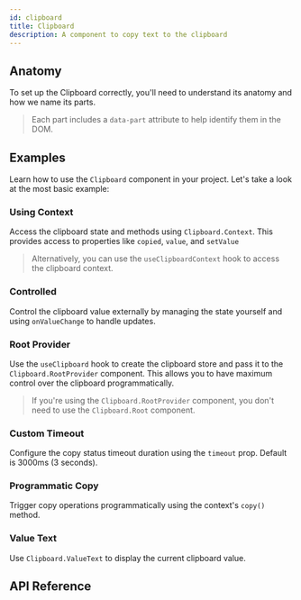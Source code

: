 ```yaml
---
id: clipboard
title: Clipboard
description: A component to copy text to the clipboard
---
```


<ComponentPreview id="Clipboard" />

## Anatomy

To set up the Clipboard correctly, you'll need to understand its anatomy and how we name its parts.

> Each part includes a `data-part` attribute to help identify them in the DOM.

<Anatomy id="clipboard" />

## Examples

Learn how to use the `Clipboard` component in your project. Let's take a look at the most basic example:

<Example id="basic" />

### Using Context

Access the clipboard state and methods using `Clipboard.Context`. This provides access to properties like `copied`,
`value`, and `setValue`

> Alternatively, you can use the `useClipboardContext` hook to access the clipboard context.

<Example id="context" />

### Controlled

Control the clipboard value externally by managing the state yourself and using `onValueChange` to handle updates.

<Example id="controlled" />

### Root Provider

Use the `useClipboard` hook to create the clipboard store and pass it to the `Clipboard.RootProvider` component. This
allows you to have maximum control over the clipboard programmatically.

> If you're using the `Clipboard.RootProvider` component, you don't need to use the `Clipboard.Root` component.

<Example id="root-provider" />

### Custom Timeout

Configure the copy status timeout duration using the `timeout` prop. Default is 3000ms (3 seconds).

<Example id="custom-timeout" />

### Programmatic Copy

Trigger copy operations programmatically using the context's `copy()` method.

<Example id="programmatic" />

### Value Text

Use `Clipboard.ValueText` to display the current clipboard value.

<Example id="value-text" />

## API Reference

<ComponentTypes id="clipboard" />
